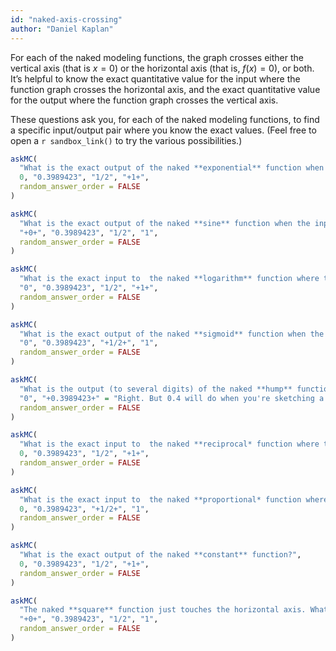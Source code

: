 ```yaml
---
id: "naked-axis-crossing"
author: "Daniel Kaplan"
---
```


For each of the naked modeling functions, the graph crosses either the vertical axis (that is $x=0$) or the horizontal axis (that is, $f(x) = 0$), or both. It's helpful to know the exact quantitative value for the input where the function graph crosses the horizontal axis, and the exact quantitative value for the output where the function graph crosses the vertical axis. 

These questions ask you, for each of the naked modeling functions, to find a specific input/output pair where you know the exact values. (Feel free to open a `r sandbox_link()` to try the various possibilities.)

```r
askMC(
  "What is the exact output of the naked **exponential** function when the input is $x=0$?",
  0, "0.3989423", "1/2", "+1+",
  random_answer_order = FALSE
)
```

```r
askMC(
  "What is the exact output of the naked **sine** function when the input is $x=0$?",
  "+0+", "0.3989423", "1/2", "1",
  random_answer_order = FALSE
)
```
```r
askMC(
  "What is the exact input to  the naked **logarithm** function where the output is 0?",
  "0", "0.3989423", "1/2", "+1+",
  random_answer_order = FALSE
)
```

```r
askMC(
  "What is the exact output of the naked **sigmoid** function when the input is $x=0$?",
  "0", "0.3989423", "+1/2+", "1",
  random_answer_order = FALSE
)
```

```r
askMC(
  "What is the output (to several digits) of the naked **hump** function when the input is $x=0$?",
  "0", "+0.3989423+" = "Right. But 0.4 will do when you're sketching a graph.", "1/2", "1",
  random_answer_order = FALSE
)
```

```r
askMC(
  "What is the exact input to  the naked **reciprocal* function where the output is 1? (That's not an axis crossing.)",
  0, "0.3989423", "1/2", "+1+",
  random_answer_order = FALSE
)
```

```r
askMC(
  "What is the exact input to  the naked **proportional* function where the output is 1/2? (That's not an axis crossing.)",
  0, "0.3989423", "+1/2+", "1",
  random_answer_order = FALSE
)
```

```r
askMC(
  "What is the exact output of the naked **constant** function?",
  0, "0.3989423", "1/2", "+1+",
  random_answer_order = FALSE
)
```

```r
askMC(
  "The naked **square** function just touches the horizontal axis. What's the input where this happens?",
  "+0+", "0.3989423", "1/2", "1",
  random_answer_order = FALSE
)
```
